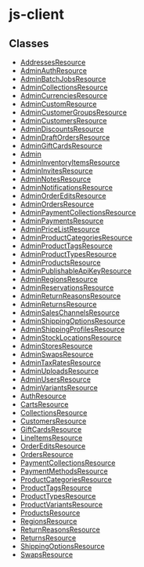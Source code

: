 
# js-client

## Classes

- [AddressesResource](../../js_client/classes/js_client.AddressesResource/page.mdx)
- [AdminAuthResource](../../js_client/classes/js_client.AdminAuthResource/page.mdx)
- [AdminBatchJobsResource](../../js_client/classes/js_client.AdminBatchJobsResource/page.mdx)
- [AdminCollectionsResource](../../js_client/classes/js_client.AdminCollectionsResource/page.mdx)
- [AdminCurrenciesResource](../../js_client/classes/js_client.AdminCurrenciesResource/page.mdx)
- [AdminCustomResource](../../js_client/classes/js_client.AdminCustomResource/page.mdx)
- [AdminCustomerGroupsResource](../../js_client/classes/js_client.AdminCustomerGroupsResource/page.mdx)
- [AdminCustomersResource](../../js_client/classes/js_client.AdminCustomersResource/page.mdx)
- [AdminDiscountsResource](../../js_client/classes/js_client.AdminDiscountsResource/page.mdx)
- [AdminDraftOrdersResource](../../js_client/classes/js_client.AdminDraftOrdersResource/page.mdx)
- [AdminGiftCardsResource](../../js_client/classes/js_client.AdminGiftCardsResource/page.mdx)
- [Admin](../../js_client/classes/js_client.Admin/page.mdx)
- [AdminInventoryItemsResource](../../js_client/classes/js_client.AdminInventoryItemsResource/page.mdx)
- [AdminInvitesResource](../../js_client/classes/js_client.AdminInvitesResource/page.mdx)
- [AdminNotesResource](../../js_client/classes/js_client.AdminNotesResource/page.mdx)
- [AdminNotificationsResource](../../js_client/classes/js_client.AdminNotificationsResource/page.mdx)
- [AdminOrderEditsResource](../../js_client/classes/js_client.AdminOrderEditsResource/page.mdx)
- [AdminOrdersResource](../../js_client/classes/js_client.AdminOrdersResource/page.mdx)
- [AdminPaymentCollectionsResource](../../js_client/classes/js_client.AdminPaymentCollectionsResource/page.mdx)
- [AdminPaymentsResource](../../js_client/classes/js_client.AdminPaymentsResource/page.mdx)
- [AdminPriceListResource](../../js_client/classes/js_client.AdminPriceListResource/page.mdx)
- [AdminProductCategoriesResource](../../js_client/classes/js_client.AdminProductCategoriesResource/page.mdx)
- [AdminProductTagsResource](../../js_client/classes/js_client.AdminProductTagsResource/page.mdx)
- [AdminProductTypesResource](../../js_client/classes/js_client.AdminProductTypesResource/page.mdx)
- [AdminProductsResource](../../js_client/classes/js_client.AdminProductsResource/page.mdx)
- [AdminPublishableApiKeyResource](../../js_client/classes/js_client.AdminPublishableApiKeyResource/page.mdx)
- [AdminRegionsResource](../../js_client/classes/js_client.AdminRegionsResource/page.mdx)
- [AdminReservationsResource](../../js_client/classes/js_client.AdminReservationsResource/page.mdx)
- [AdminReturnReasonsResource](../../js_client/classes/js_client.AdminReturnReasonsResource/page.mdx)
- [AdminReturnsResource](../../js_client/classes/js_client.AdminReturnsResource/page.mdx)
- [AdminSalesChannelsResource](../../js_client/classes/js_client.AdminSalesChannelsResource/page.mdx)
- [AdminShippingOptionsResource](../../js_client/classes/js_client.AdminShippingOptionsResource/page.mdx)
- [AdminShippingProfilesResource](../../js_client/classes/js_client.AdminShippingProfilesResource/page.mdx)
- [AdminStockLocationsResource](../../js_client/classes/js_client.AdminStockLocationsResource/page.mdx)
- [AdminStoresResource](../../js_client/classes/js_client.AdminStoresResource/page.mdx)
- [AdminSwapsResource](../../js_client/classes/js_client.AdminSwapsResource/page.mdx)
- [AdminTaxRatesResource](../../js_client/classes/js_client.AdminTaxRatesResource/page.mdx)
- [AdminUploadsResource](../../js_client/classes/js_client.AdminUploadsResource/page.mdx)
- [AdminUsersResource](../../js_client/classes/js_client.AdminUsersResource/page.mdx)
- [AdminVariantsResource](../../js_client/classes/js_client.AdminVariantsResource/page.mdx)
- [AuthResource](../../js_client/classes/js_client.AuthResource/page.mdx)
- [CartsResource](../../js_client/classes/js_client.CartsResource/page.mdx)
- [CollectionsResource](../../js_client/classes/js_client.CollectionsResource/page.mdx)
- [CustomersResource](../../js_client/classes/js_client.CustomersResource/page.mdx)
- [GiftCardsResource](../../js_client/classes/js_client.GiftCardsResource/page.mdx)
- [LineItemsResource](../../js_client/classes/js_client.LineItemsResource/page.mdx)
- [OrderEditsResource](../../js_client/classes/js_client.OrderEditsResource/page.mdx)
- [OrdersResource](../../js_client/classes/js_client.OrdersResource/page.mdx)
- [PaymentCollectionsResource](../../js_client/classes/js_client.PaymentCollectionsResource/page.mdx)
- [PaymentMethodsResource](../../js_client/classes/js_client.PaymentMethodsResource/page.mdx)
- [ProductCategoriesResource](../../js_client/classes/js_client.ProductCategoriesResource/page.mdx)
- [ProductTagsResource](../../js_client/classes/js_client.ProductTagsResource/page.mdx)
- [ProductTypesResource](../../js_client/classes/js_client.ProductTypesResource/page.mdx)
- [ProductVariantsResource](../../js_client/classes/js_client.ProductVariantsResource/page.mdx)
- [ProductsResource](../../js_client/classes/js_client.ProductsResource/page.mdx)
- [RegionsResource](../../js_client/classes/js_client.RegionsResource/page.mdx)
- [ReturnReasonsResource](../../js_client/classes/js_client.ReturnReasonsResource/page.mdx)
- [ReturnsResource](../../js_client/classes/js_client.ReturnsResource/page.mdx)
- [ShippingOptionsResource](../../js_client/classes/js_client.ShippingOptionsResource/page.mdx)
- [SwapsResource](../../js_client/classes/js_client.SwapsResource/page.mdx)
